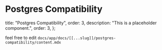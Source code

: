# Postgres Compatibility

  title: "Postgres Compatibility",
  order: 3,
  description: "This is a placeholder component.",
  order: 3,
};

feel free to edit `docs/app/docs/[[...slug]]/postgres-compatibility/content.mdx`
